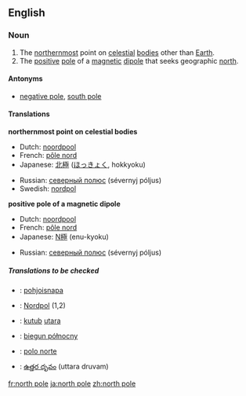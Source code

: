{{see|North Pole}}
==English==

===Noun===
{{en-noun|sg=[[north]] [[pole]]}}

# The [[northernmost]] point on [[celestial]] [[body|bodies]] other than [[Earth]].
# The [[positive]] [[pole]] of a [[magnetic]] [[dipole]] that seeks geographic [[north]].

====Antonyms====
*{{italbrac-colon|positive pole}} [[negative pole]], [[south pole]]

====Translations====
'''northernmost point on celestial bodies'''
{{top}}
*Dutch: [[noordpool]] {{m}}
*French: [[pôle nord]] {{m}}
*Japanese: [[北極]] ([[ほっきょく]], hokkyoku)
{{mid}}
*Russian: [[северный полюс]] (sévernyj póljus) {{m}}
*Swedish: [[nordpol]] {{c}}
{{bottom}}

'''positive pole of a magnetic dipole'''
{{top}}
*Dutch: [[noordpool]] {{m}}
*French: [[pôle nord]] {{m}}
*Japanese: [[N極]] (enu-kyoku)
{{mid}}
*Russian: [[северный полюс]] (sévernyj póljus) {{m}}
{{bottom}}

=====Translations to be checked=====
{{rfc-trans}}
{{top}}
*{{ttbc|Finnish}}: [[pohjoisnapa]]
*{{ttbc|German}}: [[Nordpol]] {{m}} (1,2)
*{{ttbc|Indonesian}}: [[kutub]] [[utara]]
{{mid}}
*{{ttbc|Polish}}: [[biegun północny]] {{m}}
*{{ttbc|Spanish}}: [[polo norte]]
*{{ttbc|Telugu}}: [[ఉత్తర దృవం]] (uttara druvam)
{{bottom}}

[[fr:north pole]]
[[ja:north pole]]
[[zh:north pole]]